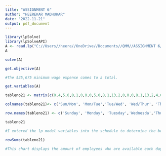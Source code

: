 ---
title: "ASSIGNMENT 6"
author: "HEEREKAR MADHUKAR"
date: "2022-11-21"
output: pdf_document
---

```{r}
library(lpSolve)
library(lpSolveAPI)
A <- read.lp("C://Users//heere//OneDrive//Documents//QMM//ASSIGNMENT 6//ap.lp")
A

solve(A)

get.objective(A)

#The $25,675 minimum wage expense comes to a total.

get.variables(A)

tableno21 <- matrix(c(0,4,5,0,8,1,0,0,0,5,0,8,1,13,2,0,0,0,8,1,13,2,4,0,0,8,1,13,2,4,5,0,0,1,13,2,3,4,0,0,0,13,2,4,5,0,8,0,0), ncol=7,byrow=TRUE)

colnames(tableno21)<- c('Sun/Mon', 'Mon/Tue','Tue/Wed', 'Wed/Thur', 'Thur/Fri', 'Fri/Sat', 'Sat/Sun')

row.names(tableno21) <- c('Sunday', 'Monday', 'Tuesday','Wednesda','Thursday','Friday','Saturday')

tableno21

#I entered the lp model variables into the schedule to determine the best option that reduces the overall pay expense.

rowSums(tableno21)

#This chart displays the amount of employees who are available each day based on the shift arrangement that reduces the overall wage cost.


```

